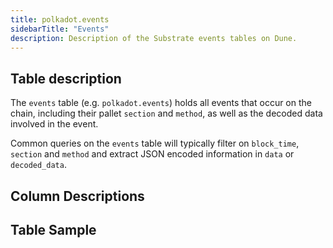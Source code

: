 ```yaml
---
title: polkadot.events
sidebarTitle: "Events"
description: Description of the Substrate events tables on Dune.
---
```


## Table description

The `events` table (e.g. `polkadot.events`) holds all events that occur on the chain, including their pallet `section` and `method`, as well as the decoded data involved in the event.  


Common queries on the `events` table will typically filter on `block_time`, `section` and `method` and extract JSON encoded information in
`data` or `decoded_data`.

## Column Descriptions


<ColumnDescriptions tableSchema="polkadot" tableName="events" />

## Table Sample


<TableSample tableSchema="polkadot" tableName="events" />
